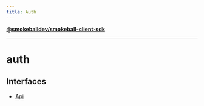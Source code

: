 ```yaml
---
title: Auth
---
```

[**@smokeballdev/smokeball-client-sdk**](./../../../README)

***

# auth

## Interfaces

- [Api](./interfaces/Api)
